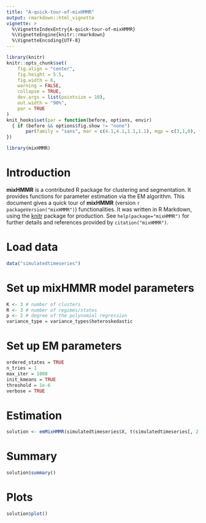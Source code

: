 ```yaml
---
title: "A-quick-tour-of-mixHMMR"
output: rmarkdown::html_vignette
vignette: >
  %\VignetteIndexEntry{A-quick-tour-of-mixHMMR}
  %\VignetteEngine{knitr::rmarkdown}
  %\VignetteEncoding{UTF-8}
---
```


```r
library(knitr)
knitr::opts_chunk$set(
	fig.align = "center",
	fig.height = 5.5,
	fig.width = 6,
	warning = FALSE,
	collapse = TRUE,
	dev.args = list(pointsize = 10),
	out.width = "90%",
	par = TRUE
)
knit_hooks$set(par = function(before, options, envir)
  { if (before && options$fig.show != "none") 
       par(family = "sans", mar = c(4.1,4.1,1.1,1.1), mgp = c(3,1,0), tcl = -0.5)
})
```

```r
library(mixHMMR)
```

# Introduction

**mixHMMR** is a contributed R package for clustering and segmentation. It provides functions for parameter estimation via the EM algorithm. This document gives a quick tour of **mixHMMR** (version `r packageVersion("mixHMMR")`) functionalities. It was written in R Markdown, using the [knitr](https://cran.r-project.org/package=knitr) package for production. 
See `help(package="mixHMMR")` for further details and references provided by `citation("mixHMMR")`.

# Load data

```r
data("simulatedtimeseries")
```

# Set up mixHMMR model parameters

```r
K <- 3 # number of clusters
R <- 3 # number of regimes/states
p <- 2 # degree of the polynomial regression
variance_type = variance_types$heteroskedastic
```

# Set up EM parameters

```r
ordered_states = TRUE
n_tries = 1
max_iter = 1000
init_kmeans = TRUE
threshold = 1e-6
verbose = TRUE
```

# Estimation

```r
solution <- emMixHMMR(simulatedtimeseries$X, t(simulatedtimeseries[, 2:ncol(simulatedtimeseries)]), K, R, p, variance_type, ordered_states, n_tries, max_iter, init_kmeans, threshold, verbose)
```

# Summary

```r
solution$summary()
```

# Plots

```r
solution$plot()
```
